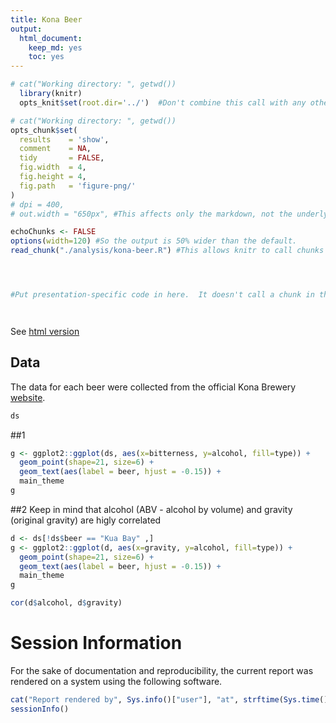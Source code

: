 ```yaml
---
title: Kona Beer
output:
  html_document:
    keep_md: yes
    toc: yes
---
```




<!--  Set the working directory to the repository's base directory; this assumes the report is nested inside of two directories.-->
```r
# cat("Working directory: ", getwd())
  library(knitr)
  opts_knit$set(root.dir='../')  #Don't combine this call with any other chunk -especially one that uses file paths.
```

<!-- Set the report-wide options, and point to the external code file. -->
```r
# cat("Working directory: ", getwd())
opts_chunk$set(
  results    = 'show', 
  comment    = NA, 
  tidy       = FALSE,
  fig.width  = 4, 
  fig.height = 4, 
  fig.path   = 'figure-png/'
)
# dpi = 400,
# out.width = "650px", #This affects only the markdown, not the underlying png file.  The height will be scaled appropriately.

echoChunks <- FALSE
options(width=120) #So the output is 50% wider than the default.
read_chunk("./analysis/kona-beer.R") #This allows knitr to call chunks tagged in the underlying *.R file.
```

<!-- Load the sources.  Suppress the output when loading sources. --> 
```r
```

<!-- Load 'sourced' R files.  Suppress the output when loading packages. --> 
```r
```

<!-- Load any global functions and variables declared in the R file.  Suppress the output. --> 
```r
```

<!-- Declare any global functions specific to a Rmd output.  Suppress the output. --> 
```r
#Put presentation-specific code in here.  It doesn't call a chunk in the codebehind file.
```

<!-- Load the datasets.   -->
```r
```

<!-- Tweak the datasets.   -->
```r
```
See [html version](./kona-beer.html)

## Data
The data for each beer were collected from the official Kona Brewery [website](http://konabrewingco.com/). 

```r
ds
```



##1
```r
g <- ggplot2::ggplot(ds, aes(x=bitterness, y=alcohol, fill=type)) + 
  geom_point(shape=21, size=6) +
  geom_text(aes(label = beer, hjust = -0.15)) +
  main_theme 
g 

```

##2
Keep in mind that alcohol (ABV - alcohol by volume) and gravity (original gravity) are higly correlated

```r
d <- ds[!ds$beer == "Kua Bay" ,]
g <- ggplot2::ggplot(d, aes(x=gravity, y=alcohol, fill=type)) + 
  geom_point(shape=21, size=6) +
  geom_text(aes(label = beer, hjust = -0.15)) +
  main_theme 
g 

cor(d$alcohol, d$gravity)

```


# Session Information
For the sake of documentation and reproducibility, the current report was rendered on a system using the following software.

```r
cat("Report rendered by", Sys.info()["user"], "at", strftime(Sys.time(), "%Y-%m-%d, %H:%M %z"))
sessionInfo()
```

